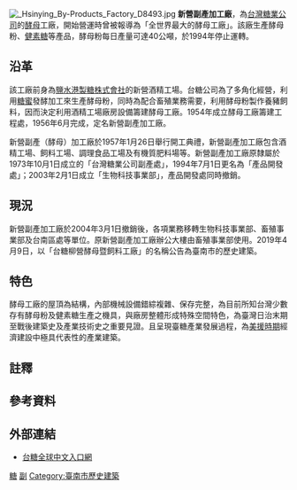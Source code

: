 {{TW monument 
| name = 台糖柳營酵母暨飼料工廠
| image = Hsinying By-Products Factory D8480.jpg
| imagename =
| othername =
| class = 產業
| level = 歷史建築
| date = 2019年4月9日
| location = 臺南市柳營區義士路五段690號
| time = 1938年
| destroyed =
| when =
| open =
| material =
| quantity =
| cost =
| used_by =
| owner =
| conducted_by =
| reg_url = https://nchdb.boch.gov.tw/assets/overview/historicalBuilding/20190415000003
}}[[File:_Hsinying_By-Products_Factory_D8493.jpg|right]]
'''新營副產加工廠'''，為[[台灣糖業公司|台灣糖業公司]]的[[酵母|酵母]]工廠，開始營運時曾被報導為「全世界最大的酵母工廠」{{r|文}}。該廠生產酵母粉、[[健素糖|健素糖]]等產品，酵母粉每日產量可達40公噸{{r|文}}，於1994年停止運轉。

== 沿革 ==
該工廠前身為[[鹽水港製糖|鹽水港製糖株式會社]]的新營酒精工場{{NoteTag|1938年建廠，1942年擴建完成{{r|文}}。}}{{r|文}}。台糖公司為了多角化經營，利用[[糖蜜|糖蜜]]發酵加工來生產酵母粉，同時為配合畜殖業務需要，利用酵母粉製作養豬飼料，因而決定利用酒精工場廠房設備籌建酵母工廠{{r|文}}。1954年成立酵母工廠籌建工程處，1956年6月完成，定名新營副產加工廠{{r|文}}。

新營副產（酵母）加工廠於1957年1月26日舉行開工典禮，新營副產加工廠包含酒精工場、飼料工場、調理食品工場及有機質肥料場等。新營副產加工廠原隸屬於1973年10月1日成立的「台灣糖業公司副產處」，1994年7月1日更名為「產品開發處」；2003年2月1日成立「生物科技事業部」，產品開發處同時撤銷。

== 現況 ==
新營副產加工廠於2004年3月1日撤銷後，各項業務移轉生物科技事業部、畜殖事業部及台南區處等單位。原新營副產加工廠辦公大樓由畜殖事業部使用。2019年4月9日，以「台糖柳營酵母暨飼料工廠」的名稱公告為臺南市的歷史建築{{r|文}}。

== 特色 ==
酵母工廠的屋頂為{{link-en|芬克式屋架|Fink_truss}}結構，內部機械設備錯綜複雜、保存完整，為目前所知台灣少數存有酵母粉及健素糖生產之機具，與廠房整體形成特殊空間特色，為臺灣日治末期至戰後建築史及產業技術史之重要見證。且呈現臺糖產業發展過程，為[[美援|美援時期]]經濟建設中極具代表性的產業建築。{{r|文}}

== 註釋 ==
{{NoteFoot}}

== 參考資料 ==
{{reflist|2|refs=
<ref name="文">{{cite web |url=https://nchdb.boch.gov.tw/assets/overview/historicalBuilding/20190415000003 |title=台糖柳營酵母暨飼料工廠 |work=國家文化資產網 |publisher=文化部文化資產局 |accessdate=2019-04-21 |archive-date=2019-04-15 |archive-url=https://web.archive.org/web/20190415092616/https://nchdb.boch.gov.tw/assets/overview/historicalBuilding/20190415000003 |dead-url=no }}</ref>
}}

== 外部連結 ==
* [http://www.taisugar.com.tw/chinese/index.aspx 台糖全球中文入口網] {{Wayback|url=http://www.taisugar.com.tw/chinese/index.aspx |date=20100829110525 }}
{{臺灣糖業}}
{{臺南市文化資產}}

[[Category:柳營區|糖]]
[[Category:台灣糖業公司|副]]
[[Category:臺南市歷史建築|Category:臺南市歷史建築]]